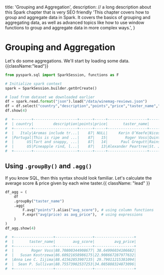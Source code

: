   title: 'Grouping and Aggregation',
  description:
    // a long description about this Spark chapter that is very SEO friendly
    'This chapter covers how to group and aggregate data in Spark. It covers the basics of grouping and aggregating data, as well as advanced topics like how to use window functions to group and aggregate data in more complex ways.',
}

# Grouping and Aggregation

Let's do some aggregations. We'll start by loading some data. {{className:"lead"}}

```python {{title:"Python"}}
from pyspark.sql import SparkSession, functions as F

# Initialize spark context
spark = SparkSession.builder.getOrCreate()

# load from dataset we downloaded earlier
df = spark.read.format("json").load("/data/winemag-reviews.json")
df = df.select("country","description","points","price","taster_name","title","variety")
df.show(4)

#  +--------+--------------------+------+-----+------------------+--------------------+--------------+
#  | country|         description|points|price|       taster_name|               title|       variety|
#  +--------+--------------------+------+-----+------------------+--------------------+--------------+
#  |   Italy|Aromas include tr...|    87| NULL|     Kerin O’Keefe|Nicosia 2013 Vulk...|   White Blend|
#  |Portugal|This is ripe and ...|    87|   15|        Roger Voss|Quinta dos Avidag...|Portuguese Red|
#  |      US|Tart and snappy, ...|    87|   14|      Paul Gregutt|Rainstorm 2013 Pi...|    Pinot Gris|
#  |      US|Pineapple rind, l...|    87|   13|Alexander Peartree|St. Julian 2013 R...|      Riesling|
#  +--------+--------------------+------+-----+------------------+--------------------+--------------+
```

## Using `.groupBy()` and `.agg()`

If you know SQL, then this syntax should look familiar. Let's calculate the average score & price given by each wine taster.{{ className: "lead" }}

```python {{title:"Python"}}
df_agg = (
    df
    .groupBy("taster_name")
    .agg(
        F.avg("points").alias("avg_score"), # using column functions
        F.expr("avg(price) as avg_price"),  # using expressions
    )
)
df_agg.show(4)

#  +------------------+-----------------+------------------+
#  |       taster_name|        avg_score|         avg_price|
#  +------------------+-----------------+------------------+
#  |        Roger Voss|88.70800344908677| 38.64996034106682|
#  |   Susan Kostrzewa|86.60921658986175|22.908667287977632|
#  |Anna Lee C. Iijima|88.41562853907135| 29.79011215381094|
#  |  Sean P. Sullivan|88.75573902537253|34.085888324873096|
#  +------------------+-----------------+------------------+
```